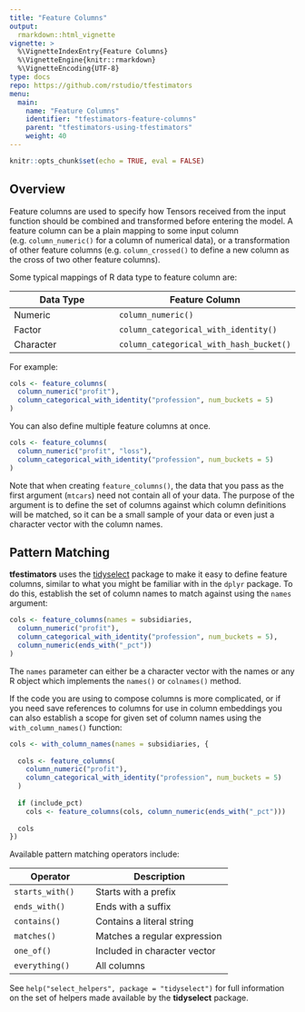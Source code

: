 ```yaml
---
title: "Feature Columns"
output: 
  rmarkdown::html_vignette
vignette: >
  %\VignetteIndexEntry{Feature Columns}
  %\VignetteEngine{knitr::rmarkdown}
  %\VignetteEncoding{UTF-8}
type: docs
repo: https://github.com/rstudio/tfestimators
menu:
  main:
    name: "Feature Columns"
    identifier: "tfestimators-feature-columns"
    parent: "tfestimators-using-tfestimators"
    weight: 40
---
```



```r
knitr::opts_chunk$set(echo = TRUE, eval = FALSE)
```

## Overview

Feature columns are used to specify how Tensors received from the input function should be combined and transformed before entering the model. A feature column can be a plain mapping to some input column (e.g. `column_numeric()` for a column of numerical data), or a transformation of other feature columns (e.g. `column_crossed()` to define a new column as the cross of two other feature columns).

Some typical mappings of R data type to feature column are:

| Data Type  | Feature Column |
|---------------------------------------|----------------------------------------------------------------|
| Numeric  |  `column_numeric()`  |
| Factor  |  `column_categorical_with_identity()` |
| Character  |  `column_categorical_with_hash_bucket()` |

For example:

```r
cols <- feature_columns(
  column_numeric("profit"),
  column_categorical_with_identity("profession", num_buckets = 5)
)
```

You can also define multiple feature columns at once.

```r
cols <- feature_columns(
  column_numeric("profit", "loss"),
  column_categorical_with_identity("profession", num_buckets = 5)
)
```

Note that when creating `feature_columns()`, the data that you pass as the first argument (`mtcars`) need not contain all of your data. The purpose of the argument is to define the set of columns against which column definitions will be matched, so it can be a small sample of your data or even just a character vector with the column names.


## Pattern Matching

**tfestimators** uses the [tidyselect](https://github.com/tidyverse/tidyselect) package to make it easy to define feature columns, similar to what you might be familiar with in the `dplyr` package. To do this, establish the set of column names to match against using the `names` argument:

```r
cols <- feature_columns(names = subsidiaries, 
  column_numeric("profit"),
  column_categorical_with_identity("profession", num_buckets = 5),
  column_numeric(ends_with("_pct"))
)
```

The `names` parameter can either be a character vector with the names or any R object which implements the `names()` or `colnames()` method.

If the code you are using to compose columns is more complicated, or if you need save references to columns for use in column embeddings you can also establish a scope for given set of column names using the `with_column_names()` function:

```r
cols <- with_column_names(names = subsidiaries, {
                        
  cols <- feature_columns(
    column_numeric("profit"),
    column_categorical_with_identity("profession", num_buckets = 5)
  )                     
     
  if (include_pct)
    cols <- feature_columns(cols, column_numeric(ends_with("_pct")))
  
  cols
})
```

Available pattern matching operators include:

| Operator | Description |
|---------------------------------------|----------------------------------------------------------------|
| `starts_with()`  | Starts with a prefix  |
| `ends_with()`  |  Ends with a suffix |
| `contains()`  |  Contains a literal string |
| `matches()`  | Matches a regular expression |
| `one_of()`  |  Included in character vector |
| `everything()`  | All columns |

See `help("select_helpers", package = "tidyselect")` for full information on the set of
helpers made available by the **tidyselect** package.




